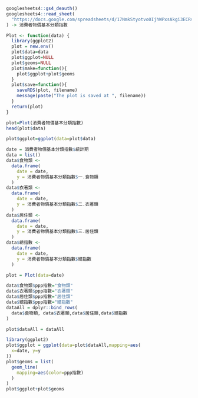 ```{r}
googlesheets4::gs4_deauth()
googlesheets4::read_sheet(
  "https://docs.google.com/spreadsheets/d/17NmkStyotvo0IjhWPxsAkgi3ECRsOtNHi1D45GTUlzI/edit?usp=sharing"
) -> 消費者物價基本分類指數
```
```{r}
Plot <- function(data) {
  library(ggplot2)
  plot = new.env()
  plot$data=data
  plot$ggplot=NULL
  plot$geoms=NULL
  plot$make=function(){
    plot$ggplot+plot$geoms
  }
  plot$save=function(){
    saveRDS(plot, filename)
    message(paste("The plot is saved at ", filename))
  }
  return(plot)
}

```

```{r}
plot=Plot(消費者物價基本分類指數)
head(plot$data)
```


```{r}
plot$ggplot=ggplot(data=plot$data)
```


```{r}
date = 消費者物價基本分類指數$統計期
data = list()
data$食物類 <- 
  data.frame(
    date = date,
    y = 消費者物價基本分類指數$一.食物類
  )
data$衣著類 <- 
  data.frame(
    date = date,
    y = 消費者物價基本分類指數$二.衣著類
  )
data$居住類 <- 
  data.frame(
    date = date,
    y = 消費者物價基本分類指數$三.居住類
  )
data$總指數 <- 
  data.frame(
    date = date,
    y = 消費者物價基本分類指數$總指數
  )

plot = Plot(data=date)

```

```{r}
data$食物類$ppp指數="食物類"
data$衣著類$ppp指數="衣著類"
data$居住類$ppp指數="居住類"
data$總指數$ppp指數="總指數"
dataAll = dplyr::bind_rows(
  data$食物類, data$衣著類,data$居住類,data$總指數
)

plot$dataAll = dataAll
```

```{r}
library(ggplot2)
plot$ggplot = ggplot(data=plot$dataAll,mapping=aes(
  x=date, y=y
))
plot$geoms = list(
  geom_line(
    mapping=aes(color=ppp指數)
  )
)
plot$ggplot+plot$geoms
```

